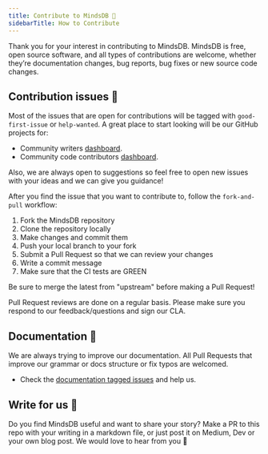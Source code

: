 ```yaml
---
title: Contribute to MindsDB 🐻
sidebarTitle: How to Contribute
---
```


Thank you for your interest in contributing to MindsDB. MindsDB is free, open
source software, and all types of contributions are welcome, whether they’re
documentation changes, bug reports, bug fixes or new source code changes.

## Contribution issues 🔧

Most of the issues that are open for contributions will be tagged with
`good-first-issue` or `help-wanted`. A great place to start looking will be our
GitHub projects for:

- Community writers [dashboard](https://github.com/mindsdb/mindsdb/projects/7).
- Community code contributors
  [dashboard](https://github.com/mindsdb/mindsdb/projects/8).

Also, we are always open to suggestions so feel free to open new issues with
your ideas and we can give you guidance!

After you find the issue that you want to contribute to, follow the
`fork-and-pull` workflow:

1. Fork the MindsDB repository
2. Clone the repository locally
3. Make changes and commit them
4. Push your local branch to your fork
5. Submit a Pull Request so that we can review your changes
6. Write a commit message
7. Make sure that the CI tests are GREEN

<Note>
  Be sure to merge the latest from "upstream" before making a Pull Request!
</Note>

Pull Request reviews are done on a regular basis. Please make sure you respond
to our feedback/questions and sign our CLA.

## Documentation 📖

We are always trying to improve our documentation. All Pull Requests that
improve our grammar or docs structure or fix typos are welcomed.

- Check the
  [documentation tagged issues](https://github.com/mindsdb/mindsdb/issues?q=is%3Aissue+is%3Aopen+label%3Adocumentation)
  and help us.

## Write for us 📝

Do you find MindsDB useful and want to share your story? Make a PR to this repo
with your writing in a markdown file, or just post it on Medium, Dev or your own
blog post. We would love to hear from you 💚

